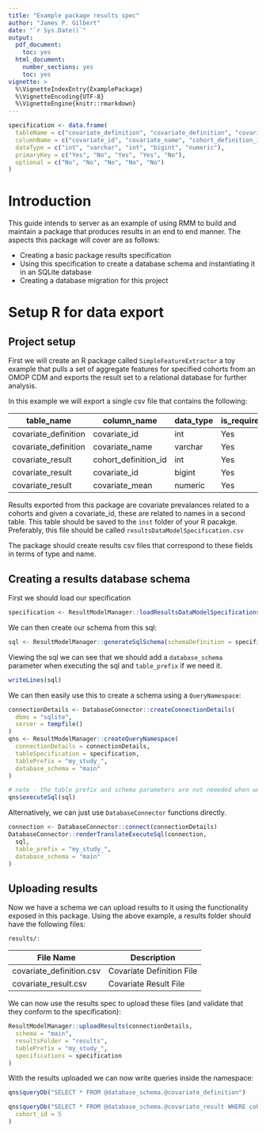 ```yaml
---
title: "Example package results spec"
author: "James P. Gilbert"
date: "`r Sys.Date()`"
output:
  pdf_document:
    toc: yes
  html_document:
    number_sections: yes
    toc: yes
vignette: >
  %\VignetteIndexEntry{ExamplePackage}
  %\VignetteEncoding{UTF-8}
  %\VignetteEngine{knitr::rmarkdown}
---
```


```r
specification <- data.frame(
  tableName = c("covariate_definition", "covariate_definition", "covariate_result", "covariate_result", "covariate_result"),
  columnName = c("covariate_id", "covariate_name", "cohort_definition_id", "covariate_id", "covariate_mean"),
  dataType = c("int", "varchar", "int", "bigint", "numeric"),
  primaryKey = c("Yes", "No", "Yes", "Yes", "No"),
  optional = c("No", "No", "No", "No", "No")
)
```

# Introduction
This guide intends to server as an example of using RMM to build and maintain a package that produces results in an
end to end manner.
The aspects this package will cover are as follows:

* Creating a basic package results specification
* Using this specification to create a database schema and instantiating it in an SQLite database
* Creating a database migration for this project

# Setup R for data export

## Project setup

First we will create an R package called `SimpleFeatureExtractor` a toy example that pulls a set of aggregate features
for specified cohorts from an OMOP CDM and exports the result set to a relational database for further analysis.

In this example we will export a single csv file that contains the following:

| table_name           | column_name           | data_type | is_required | primary_key | optional | empty_is_na |
|----------------------|-----------------------|-----------|-------------|-------------|----------|-------------|
| covariate_definition | covariate_id          | int       | Yes         | Yes         | No       | No          |
| covariate_definition | covariate_name        | varchar   | Yes         | No          | No       | No          |
| covariate_result     | cohort_definition_id  | int       | Yes         | Yes         | No       | No          |
| covariate_result     | covariate_id          | bigint    | Yes         | Yes         | No       | No          |
| covariate_result     | covariate_mean        | numeric   | Yes         | No          | No       | No          |


Results exported from this package are covariate prevalances related to a cohorts and given a covariate_id, these are
related to names in a second table.
This table should be saved to the `inst` folder of your R pacakge.
Preferably, this file should be called `resultsDataModelSpecification.csv`

The package should create results csv files that correspond to these fields in terms of type and name.



## Creating a results database schema
First we should load our specification
```r
specification <- ResultModelManager::loadResultsDataModelSpecifications("resultsDataModelSpecification")
```

We can then create our schema from this sql:

```r
sql <- ResultModelManager::generateSqlSchema(schemaDefinition = specification)
```
Viewing the sql we can see that we should add a `database_schema` parameter when executing the sql and `table_prefix` if
we need it.
```r
writeLines(sql)
```
We can then easily use this to create a schema using a `QueryNamespace`:
```r
connectionDetails <- DatabaseConnector::createConnectionDetails(
  dbms = "sqlite",
  server = tempfile()
)
qns <- ResultModelManager::createQueryNamespace(
  connectionDetails = connectionDetails,
  tableSpecification = specification,
  tablePrefix = "my_study_",
  database_schema = "main"
)

# note - the table prefix and schema parameters are not neeeded when we do this
qns$executeSql(sql)
```
Alternatively, we can just use `DatabaseConnector` functions directly.
```r
connection <- DatabaseConnector::connect(connectionDetails)
DatabaseConnector::renderTranslateExecuteSql(connection,
  sql,
  table_prefix = "my_study_",
  database_schema = "main"
)
```
## Uploading results

Now we have a schema we can upload results to it using the functionality exposed in this package.
Using the above example, a results folder should have the following files:

`results/:`

| File Name                 | Description                 |
|---------------------------|-----------------------------|
| covariate_definition.csv  | Covariate Definition File    |
| covariate_result.csv      | Covariate Result File        |


We can now use the results spec to upload these files (and validate that they conform to the specification):
```r
ResultModelManager::uploadResults(connectionDetails,
  schema = "main",
  resultsFolder = "results",
  tablePrefix = "my_study_",
  specifications = specification
)
```

With the results uploaded we can now write queries inside the namespace:

```r
qns$queryDb("SELECT * FROM @database_schema.@covariate_definition")
```

```r
qns$queryDb("SELECT * FROM @database_schema.@covariate_result WHERE cohort_definition_id = @cohort_id",
  cohort_id = 5
)
```
